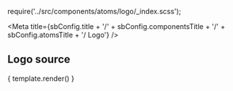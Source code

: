 
require('../src/components/atoms/logo/_index.scss');

<Meta title={sbConfig.title + '/' + sbConfig.componentsTitle + '/' + sbConfig.atomsTitle + '/ Logo'} />

## Logo source

<Canvas>
  <Story
    name="NHS Digital logo"
    height="100px"
    parameters={{
      docs: {
        source: {
          code : template.render()
        },
      }
    }}
    args={{ className: 'hello-world' }} argTypes={{ className: { control: 'text' } }}
  >
    { template.render() }
  </Story>
</Canvas>